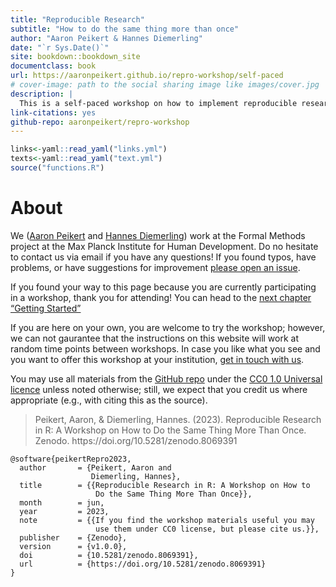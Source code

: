 ```yaml
--- 
title: "Reproducible Research"
subtitle: "How to do the same thing more than once"
author: "Aaron Peikert & Hannes Diemerling"
date: "`r Sys.Date()`"
site: bookdown::bookdown_site
documentclass: book
url: https://aaronpeikert.github.io/repro-workshop/self-paced
# cover-image: path to the social sharing image like images/cover.jpg
description: |
  This is a self-paced workshop on how to implement reproducible research with RMarkdown, Docker, Make, Git, GitHub (Actions).
link-citations: yes
github-repo: aaronpeikert/repro-workshop
---
```


```r
links<-yaml::read_yaml("links.yml")
texts<-yaml::read_yaml("text.yml")
source("functions.R")
```

# About {-}

We ([Aaron Peikert](mailto:peikert@mpib-berlin.mpg.de) and [Hannes Diemerling](mailto:diemerling@mpib-berlin.mpg.de)) work at the Formal Methods project at the Max Planck Institute for Human Development.
Do no hesitate to contact us via email if you have any questions!
If you found typos, have problems, or have suggestions for improvement [please open an issue](https://github.com/aaronpeikert/repro-workshop/issues/new).


If you found your way to this page because you are currently participating in a workshop, thank you for attending!
You can head to the [next chapter "Getting Started"](./getting-started.html)

If you are here on your own, you are welcome to try the workshop; however, we can not gaurantee that the instructions on this website will work at random time points between workshops.
In case you like what you see and you want to offer this workshop at your institution, [get in touch with us](mailto:peikert@mpib-berlin.mpg.de).

You may use all materials from the [GitHub repo](https://www.github.com/aaronpeikert/repro-workshop) under the [CC0 1.0 Universal licence](https://creativecommons.org/publicdomain/zero/1.0/) unless noted otherwise; still, we expect that you credit us where appropriate (e.g., with citing this as the source).

> Peikert, Aaron, & Diemerling, Hannes. (2023). Reproducible Research in R: A Workshop on How to Do the Same Thing More Than Once. Zenodo. https://doi.org/10.5281/zenodo.8069391

```
@software{peikertRepro2023,
  author       = {Peikert, Aaron and
                  Diemerling, Hannes},
  title        = {{Reproducible Research in R: A Workshop on How to 
                   Do the Same Thing More Than Once}},
  month        = jun,
  year         = 2023,
  note         = {{If you find the workshop materials useful you may 
                   use them under CC0 license, but please cite us.}},
  publisher    = {Zenodo},
  version      = {v1.0.0},
  doi          = {10.5281/zenodo.8069391},
  url          = {https://doi.org/10.5281/zenodo.8069391}
}
```
